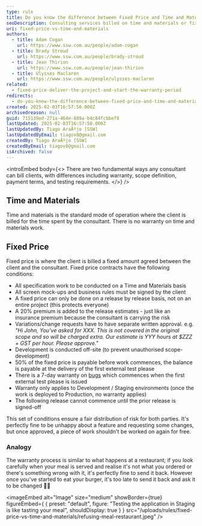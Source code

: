 ```yaml
---
type: rule
title: Do you know the difference between Fixed Price and Time and Materials work?
seoDescription: Consulting services billed on time and materials or fixed price, with differences including warranty, scope definition, payment terms, and testing requirements.
uri: fixed-price-vs-time-and-materials
authors:
  - title: Adam Cogan
    url: https://www.ssw.com.au/people/adam-cogan
  - title: Brady Stroud
    url: https://www.ssw.com.au/people/brady-stroud
  - title: Jean Thirion
    url: https://www.ssw.com.au/people/jean-thirion
  - title: Ulysses Maclaren
    url: https://www.ssw.com.au/people/ulysses-maclaren
related:
  - fixed-price-deliver-the-project-and-start-the-warranty-period
redirects:
  - do-you-know-the-difference-between-fixed-price-and-time-and-materials-work
created: 2025-02-03T16:57:50.000Z
archivedreason: null
guid: 715139ed-271a-464e-889a-b4c84fcbbef8
lastUpdated: 2025-02-03T16:57:50.000Z
lastUpdatedBy: Tiago AraÃºjo [SSW]
lastUpdatedByEmail: tiagov8@gmail.com
createdBy: Tiago AraÃºjo [SSW]
createdByEmail: tiagov8@gmail.com
isArchived: false
---
```


<introEmbed
  body={<>
There are two fundamental ways any consultant can bill clients, with differences including warranty, scope definition, payment terms, and testing requirements.
  </>}
/>
## Time and Materials

Time and materials is the standard mode of operation where the client is billed for the time spent by the consultant. There is no warranty on time and materials work.

## Fixed Price

Fixed price is where the client is billed a fixed amount agreed between the client and the consultant. Fixed price contracts have the following conditions:

* All specification work to be conducted on a Time and Materials basis
* All screen mock-ups and business rules must be signed by the client
* A fixed price can only be done on a release by release basis, not on an entire project (this protects everyone)
* A 20% premium is added to the release estimates - just like an insurance premium because the consultant is carrying the risk
* Variations/change requests have to have separate written approval. e.g. _"Hi John, You've asked for XXX. This is not covered in the original scope and so will be charged extra. Our estimate is YYY hours at $ZZZ + GST per hour. Please approve."_
* Development is conducted off-site (to prevent unauthorised scope-development)
* 50% of the fixed price is payable before work commences, the balance is payable at the delivery of the first external test please
* There is a 7-day warranty on [bugs](/management-is-your-client-clear-on-the-definition-of-a-bug) which commences when the first external test please is issued
* Warranty only applies to Development / Staging environments (once the work is deployed to Production, no warranty applies)
* The following release cannot commence until the prior release is signed-off

This set of conditions ensure a fair distribution of risk for both parties. It's perfectly fine to be unhappy about a feature and requesting some changes, but once approved, a piece of work shouldn't be worked on again for free.

### Analogy

The warranty process is similar to what happens at a restaurant; if you look carefully when your meal is served and realise it's not what you ordered or there's something wrong with it, it's perfectly fine to send it back. However once you've started to eat your burger, it's too late to send it back and ask it to be changed 🧑‍🍳

<imageEmbed
  alt="Image"
  size="medium"
  showBorder={true}
  figureEmbed={ {
    preset: "default",
    figure: "Testing the application in Staging is like tasting your meal",
    shouldDisplay: true
  } }
  src="/uploads/rules/fixed-price-vs-time-and-materials/refusing-meal-restaurant.jpeg"
/>
